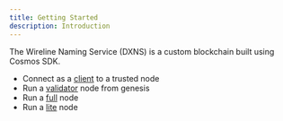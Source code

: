 ```yaml
---
title: Getting Started
description: Introduction
---
```


The Wireline Naming Service (DXNS) is a custom blockchain built using Cosmos SDK.

* Connect as a [client](./client/) to a trusted node
* Run a [validator](./validator/) node from genesis
* Run a [full](./full-node/) node
* Run a [lite](./lite/) node

